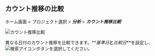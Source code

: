 ## カウント推移の比較

ホーム画面 > プロジェクト選択 > **_分析_** > **_カウント推移比較_**

![カウント推移比較](/img/analysis-compare-count.png)

異なる日付のカウント推移を比較できます。**_基準日_**と**_比較日_**を設定し、![検索アイコン](/img/ico-btn-search.png)ボタンを選択してください。
